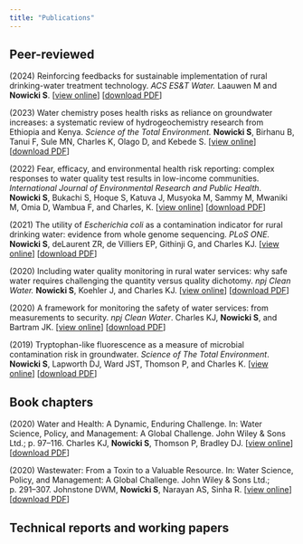 ```yaml
---
title: "Publications"
---
```


## Peer-reviewed

\(2024\) Reinforcing feedbacks for sustainable implementation of rural drinking-water treatment technology. *ACS ES&T Water.* Laauwen M and **Nowicki S**. \[[view online](https://doi.org/10.1021/acsestwater.3c00779)\] \[[download PDF](Paper2024_ReinforcingTreatment.pdf)\]

\(2023\) Water chemistry poses health risks as reliance on groundwater increases: a systematic review of hydrogeochemistry research from Ethiopia and Kenya. *Science of the Total Environment.* **Nowicki S**, Birhanu B, Tanui F, Sule MN, Charles K, Olago D, and Kebede S. \[[view online](https://doi.org/10.1016/j.scitotenv.2023.166929)\] \[[download PDF](Paper2023_GroundwaterChemistry.pdf)\]

\(2022\) Fear, efficacy, and environmental health risk reporting: complex responses to water quality test results in low-income communities. *International Journal of Environmental Research and Public Health*. **Nowicki S**, Bukachi S, Hoque S, Katuva J, Musyoka M, Sammy M, Mwaniki M, Omia D, Wambua F, and Charles, K. \[[view online](https://doi.org/10.3390/ijerph19010597)\] \[[download PDF](Paper2022_FearResults.pdf)\]

\(2021\) The utility of *Escherichia coli* as a contamination indicator for rural drinking water: evidence from whole genome sequencing. *PLoS ONE.* **Nowicki S**, deLaurent ZR, de Villiers EP, Githinji G, and Charles KJ. \[[view online](https://doi.org/10.1371/journal.pone.0245910)\] \[[download PDF](Paper2021_EcoliSequencing.pdf)\]

\(2020\) Including water quality monitoring in rural water services: why safe water requires challenging the quantity versus quality dichotomy. *npj Clean Water.* **Nowicki S**, Koehler J, and Charles KJ. \[[view online](https://doi.org/10.1038/s41545-020-0062-x)\] \[[download PDF](Paper2020_IncludingQuality.pdf)\]

\(2020\) A framework for monitoring the safety of water services: from measurements to security. *npj Clean Water*. Charles KJ, **Nowicki S**, and Bartram JK. \[[view online](https://doi.org/10.1038/s41545-020-00083-1)\] \[[download PDF](Paper2020_Framework.pdf)\]

\(2019\) Tryptophan-like fluorescence as a measure of microbial contamination risk in groundwater. *Science of The Total Environment*. **Nowicki S**, Lapworth DJ, Ward JST, Thomson P, and Charles K. \[[view online](https://doi.org/10.1016/j.scitotenv.2018.07.274)\] \[[download PDF](Paper2019_TLF.pdf)\]

## Book chapters

\(2020\) Water and Health: A Dynamic, Enduring Challenge. In: Water Science, Policy, and Management: A Global Challenge. John Wiley & Sons Ltd.; p. 97–116. Charles KJ, **Nowicki S**, Thomson P, Bradley DJ. \[[view online](https://www.wiley.com/en-us/Water+Science%2C+Policy+and+Management%3A+A+Global+Challenge-p-9781119520658)\] \[[download PDF](Chapter2020_Health.pdf)\]

\(2020\) Wastewater: From a Toxin to a Valuable Resource. In: Water Science, Policy, and Management: A Global Challenge. John Wiley & Sons Ltd.; p. 291–307. Johnstone DWM, **Nowicki S**, Narayan AS, Sinha R. \[[view online](https://www.wiley.com/en-us/Water+Science%2C+Policy+and+Management%3A+A+Global+Challenge-p-9781119520658)\] \[[download PDF](Chapter2020_Wastewater.pdf)\]

## Technical reports and working papers
